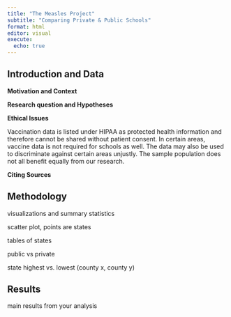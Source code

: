 ```yaml
---
title: "The Measles Project"
subtitle: "Comparing Private & Public Schools"
format: html
editor: visual
execute:
  echo: true
---
```


## Introduction and Data

**Motivation and Context**

**Research question and Hypotheses**

**Ethical Issues**

Vaccination data is listed under HIPAA as protected health information and therefore cannot be shared without patient consent. In certain areas, vaccine data is not required for schools as well. The data may also be used to discriminate against certain areas unjustly. The sample population does not all benefit equally from our research.

**Citing Sources**

## Methodology

visualizations and summary statistics

scatter plot, points are states

tables of states

public vs private

state highest vs. lowest (county x, county y)

## Results

main results from your analysis

